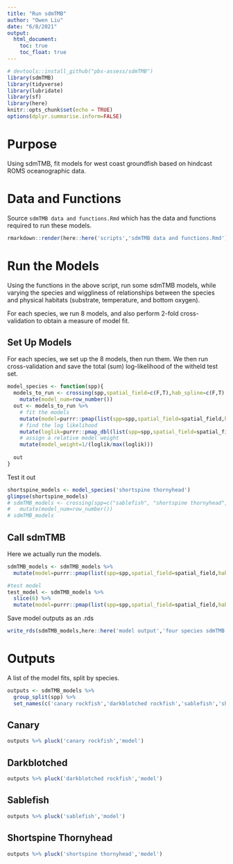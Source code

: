 ```yaml
---
title: "Run sdmTMB"
author: "Owen Liu"
date: "6/8/2021"
output: 
  html_document:
    toc: true
    toc_float: true
---
```


```r
# devtools::install_github("pbs-assess/sdmTMB")
library(sdmTMB)
library(tidyverse)
library(lubridate)
library(sf)
library(here)
knitr::opts_chunk$set(echo = TRUE)
options(dplyr.summarise.inform=FALSE)
```

# Purpose

Using sdmTMB, fit models for west coast groundfish based on hindcast ROMS oceanographic data.

# Data and Functions

Source `sdmTMB data and functions.Rmd` which has the data and functions required to run these models.

```r
rmarkdown::render(here::here('scripts','sdmTMB data and functions.Rmd'),quiet=TRUE)
```


# Run the Models

Using the functions in the above script, run some sdmTMB models, while varying the species and wiggliness of relationships between the species and physical habitats (substrate, temperature, and bottom oxygen).

For each species, we run 8 models, and also perform 2-fold cross-validation to obtain a measure of model fit.

## Set Up Models

For each species, we set up the 8 models, then run them. We then run cross-validation and save the total (sum) log-likelihood of the witheld test set.

```r
model_species <- function(spp){
  models_to_run <- crossing(spp,spatial_field=c(F,T),hab_spline=c(F,T),env_spline=c(F,T)) %>%
    mutate(model_num=row_number())
  out <- models_to_run %>% 
    # fit the models
    mutate(model=purrr::pmap(list(spp=spp,spatial_field=spatial_field,hab_spline=hab_spline,env_spline=env_spline),run_sdmTMB,dat=trawl_roms_utm)) %>% 
    # find the log likelihood
    mutate(loglik=purrr::pmap_dbl(list(spp=spp,spatial_field=spatial_field,hab_spline=hab_spline,env_spline=env_spline),run_sdmTMB_cv,dat=trawl_roms_utm)) %>% 
    # assign a relative model weight
    mutate(model_weight=1/(loglik/max(loglik)))
  
  out
}
```

Test it out
```r
shortspine_models <- model_species('shortspine thornyhead')
glimpse(shortspine_models)
# sdmTMB_models <- crossing(spp=c("sablefish", "shortspine thornyhead","darkblotched rockfish","canary rockfish"),spatial_field=c(F,T),hab_spline=c(F,T),env_spline=c(F,T)) %>%
#   mutate(model_num=row_number())
# sdmTMB_models
```

## Call sdmTMB

Here we actually run the models.

```r
sdmTMB_models <- sdmTMB_models %>% 
  mutate(model=purrr::pmap(list(spp=spp,spatial_field=spatial_field,hab_spline=hab_spline,env_spline=env_spline),run_sdmTMB,dat=trawl_roms_utm))

#test model
test_model <- sdmTMB_models %>% 
  slice(6) %>% 
  mutate(model=purrr::pmap(list(spp=spp,spatial_field=spatial_field,hab_spline=hab_spline,env_spline=env_spline),run_sdmTMB,dat=trawl_roms_utm))
```

Save model outputs as an .rds

```r
write_rds(sdmTMB_models,here::here('model output','four species sdmTMB test.rds'))
```


# Outputs

A list of the model fits, split by species.

```r
outputs <- sdmTMB_models %>% 
  group_split(spp) %>% 
  set_names(c('canary rockfish','darkblotched rockfish','sablefish','shortspine thornyhead'))
```

## Canary

```r
outputs %>% pluck('canary rockfish','model')
```

## Darkblotched

```r
outputs %>% pluck('darkblotched rockfish','model')
```

## Sablefish

```r
outputs %>% pluck('sablefish','model')
```

## Shortspine Thornyhead

```r
outputs %>% pluck('shortspine thornyhead','model')
```

